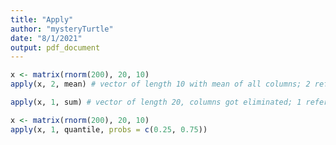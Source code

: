 ```yaml
---
title: "Apply"
author: "mysteryTurtle"
date: "8/1/2021"
output: pdf_document
---
```


```r
x <- matrix(rnorm(200), 20, 10)
apply(x, 2, mean) # vector of length 10 with mean of all columns; 2 refers to column - rows got eliminated

apply(x, 1, sum) # vector of length 20, columns got eliminated; 1 refers to rows

x <- matrix(rnorm(200), 20, 10)
apply(x, 1, quantile, probs = c(0.25, 0.75))



```



